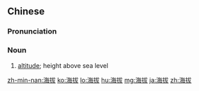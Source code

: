 {{also|海抜}}
==Chinese==
{{zh-forms}}

===Pronunciation===
{{zh-pron
|m=hǎibá
|ma=Zh-haibá.ogg
|c=hoi2 bat6
|mn=hái-poa̍t
|cat=n
}}

===Noun===
{{zh-noun}}

# [[altitude]]; height above sea level

{{zh-cat|Intermediate}}

[[zh-min-nan:海拔]]
[[ko:海拔]]
[[lo:海拔]]
[[hu:海拔]]
[[mg:海拔]]
[[ja:海拔]]
[[zh:海拔]]